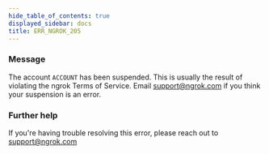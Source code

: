 ```yaml
---
hide_table_of_contents: true
displayed_sidebar: docs
title: ERR_NGROK_205
---
```




### Message

The account `ACCOUNT` has been suspended. This is usually the result of violating the ngrok Terms of Service. Email support@ngrok.com if you think your suspension is an error.

<ErrorDetails error="err_ngrok_205" />

### Further help

If you're having trouble resolving this error, please reach out to [support@ngrok.com](mailto:support@ngrok.com?subject=Help%20with%20ERR_NGROK_205)
